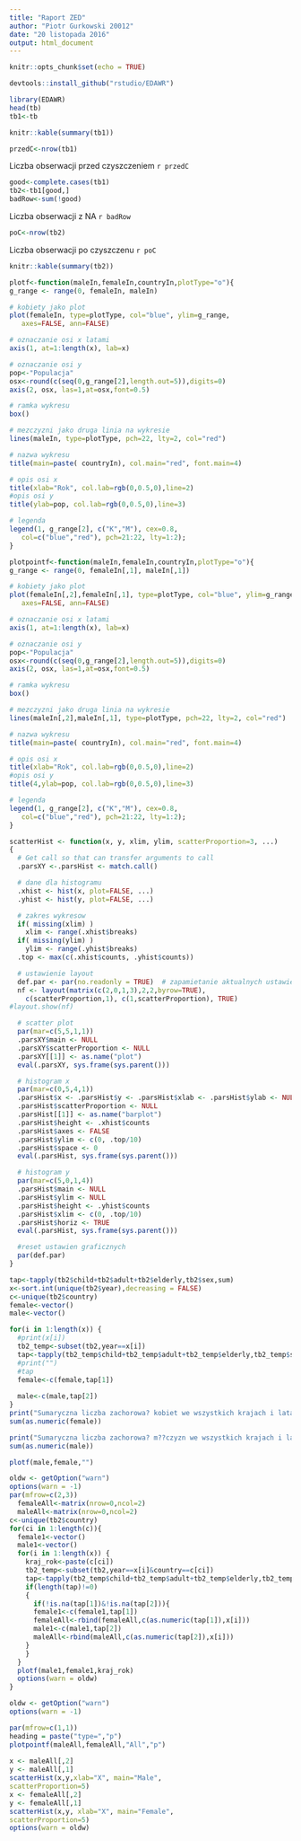 ```yaml
---
title: "Raport ZED"
author: "Piotr Gurkowski 20012"
date: "20 listopada 2016"
output: html_document
---
```


```r
knitr::opts_chunk$set(echo = TRUE)
```

```r
devtools::install_github("rstudio/EDAWR")
```

```r
library(EDAWR)
head(tb)
tb1<-tb
```

```r
knitr::kable(summary(tb1))
```

```r
przedC<-nrow(tb1)
```

Liczba obserwacji przed czyszczeniem `r przedC`

```r
good<-complete.cases(tb1)
tb2<-tb1[good,]
badRow<-sum(!good)
```

Liczba obserwacji z NA `r badRow`

```r
poC<-nrow(tb2)
```

Liczba obserwacji po czyszczenu `r poC`

```r
knitr::kable(summary(tb2))
```

```r
plotf<-function(maleIn,femaleIn,countryIn,plotType="o"){
g_range <- range(0, femaleIn, maleIn)

# kobiety jako plot
plot(femaleIn, type=plotType, col="blue", ylim=g_range, 
   axes=FALSE, ann=FALSE)

# oznaczanie osi x latami
axis(1, at=1:length(x), lab=x)

# oznaczanie osi y
pop<-"Populacja"
osx<-round(c(seq(0,g_range[2],length.out=5)),digits=0)
axis(2, osx, las=1,at=osx,font=0.5)

# ramka wykresu
box()

# mezczyzni jako druga linia na wykresie
lines(maleIn, type=plotType, pch=22, lty=2, col="red")

# nazwa wykresu
title(main=paste( countryIn), col.main="red", font.main=4)

# opis osi x
title(xlab="Rok", col.lab=rgb(0,0.5,0),line=2)
#opis osi y
title(ylab=pop, col.lab=rgb(0,0.5,0),line=3)

# legenda
legend(1, g_range[2], c("K","M"), cex=0.8, 
   col=c("blue","red"), pch=21:22, lty=1:2);
}
```

```r
plotpointf<-function(maleIn,femaleIn,countryIn,plotType="o"){
g_range <- range(0, femaleIn[,1], maleIn[,1])

# kobiety jako plot
plot(femaleIn[,2],femaleIn[,1], type=plotType, col="blue", ylim=g_range, 
   axes=FALSE, ann=FALSE)

# oznaczanie osi x latami
axis(1, at=1:length(x), lab=x)

# oznaczanie osi y
pop<-"Populacja"
osx<-round(c(seq(0,g_range[2],length.out=5)),digits=0)
axis(2, osx, las=1,at=osx,font=0.5)

# ramka wykresu
box()

# mezczyzni jako druga linia na wykresie
lines(maleIn[,2],maleIn[,1], type=plotType, pch=22, lty=2, col="red")

# nazwa wykresu
title(main=paste( countryIn), col.main="red", font.main=4)

# opis osi x
title(xlab="Rok", col.lab=rgb(0,0.5,0),line=2)
#opis osi y
title(4,ylab=pop, col.lab=rgb(0,0.5,0),line=3)

# legenda
legend(1, g_range[2], c("K","M"), cex=0.8, 
   col=c("blue","red"), pch=21:22, lty=1:2);
}
```

```r
scatterHist <- function(x, y, xlim, ylim, scatterProportion=3, ...)
{
  # Get call so that can transfer arguments to call
  .parsXY <-.parsHist <- match.call()

  # dane dla histogramu
  .xhist <- hist(x, plot=FALSE, ...)
  .yhist <- hist(y, plot=FALSE, ...)

  # zakres wykresow
  if( missing(xlim) )
    xlim <- range(.xhist$breaks)
  if( missing(ylim) )
    ylim <- range(.yhist$breaks)
  .top <- max(c(.xhist$counts, .yhist$counts))

  # ustawienie layout
  def.par <- par(no.readonly = TRUE)  # zapamietanie aktualnych ustawien
  nf <- layout(matrix(c(2,0,1,3),2,2,byrow=TRUE),
    c(scatterProportion,1), c(1,scatterProportion), TRUE)
#layout.show(nf)

  # scatter plot
  par(mar=c(5,5,1,1))
  .parsXY$main <- NULL
  .parsXY$scatterProportion <- NULL
  .parsXY[[1]] <- as.name("plot")
  eval(.parsXY, sys.frame(sys.parent()))

  # histogram x
  par(mar=c(0,5,4,1))
  .parsHist$x <- .parsHist$y <- .parsHist$xlab <- .parsHist$ylab <- NULL
  .parsHist$scatterProportion <- NULL
  .parsHist[[1]] <- as.name("barplot")
  .parsHist$height <- .xhist$counts
  .parsHist$axes <- FALSE
  .parsHist$ylim <- c(0, .top/10)
  .parsHist$space <- 0
  eval(.parsHist, sys.frame(sys.parent()))

  # histogram y
  par(mar=c(5,0,1,4))
  .parsHist$main <- NULL
  .parsHist$ylim <- NULL
  .parsHist$height <- .yhist$counts
  .parsHist$xlim <- c(0, .top/10)
  .parsHist$horiz <- TRUE
  eval(.parsHist, sys.frame(sys.parent()))

  #reset ustawien graficznych
  par(def.par)
}
```

```r

tap<-tapply(tb2$child+tb2$adult+tb2$elderly,tb2$sex,sum)
x<-sort.int(unique(tb2$year),decreasing = FALSE)
c<-unique(tb2$country)
female<-vector()
male<-vector()

for(i in 1:length(x)) {
  #print(x[i])
  tb2_temp<-subset(tb2,year==x[i])
  tap<-tapply(tb2_temp$child+tb2_temp$adult+tb2_temp$elderly,tb2_temp$sex,sum)
  #print("")
  #tap
  female<-c(female,tap[1])
  
  male<-c(male,tap[2])
}
print("Sumaryczna liczba zachorowa? kobiet we wszystkich krajach i latach")
sum(as.numeric(female))

print("Sumaryczna liczba zachorowa? m??czyzn we wszystkich krajach i latach")
sum(as.numeric(male))

```

```r
plotf(male,female,"")
```

```r
oldw <- getOption("warn")
options(warn = -1)
par(mfrow=c(2,3))
  femaleAll<-matrix(nrow=0,ncol=2)
  maleAll<-matrix(nrow=0,ncol=2)
c<-unique(tb2$country)
for(ci in 1:length(c)){
  female1<-vector()
  male1<-vector()
  for(i in 1:length(x)) {
    kraj_rok<-paste(c[ci])
    tb2_temp<-subset(tb2,year==x[i]&country==c[ci])
    tap<-tapply(tb2_temp$child+tb2_temp$adult+tb2_temp$elderly,tb2_temp$sex,sum)
    if(length(tap)!=0)
    {
      if(!is.na(tap[1])&!is.na(tap[2])){
      female1<-c(female1,tap[1])
      femaleAll<-rbind(femaleAll,c(as.numeric(tap[1]),x[i]))
      male1<-c(male1,tap[2])
      maleAll<-rbind(maleAll,c(as.numeric(tap[2]),x[i]))
    }
    }
  }
  plotf(male1,female1,kraj_rok)
  options(warn = oldw)
}
```

```r
oldw <- getOption("warn")
options(warn = -1)

par(mfrow=c(1,1))
heading = paste("type=","p") 
plotpointf(maleAll,femaleAll,"All","p")
  
x <- maleAll[,2]
y <- maleAll[,1]
scatterHist(x,y,xlab="X", main="Male", 
scatterProportion=5)
x <- femaleAll[,2]
y <- femaleAll[,1]
scatterHist(x,y, xlab="X", main="Female", 
scatterProportion=5)
options(warn = oldw)

```
